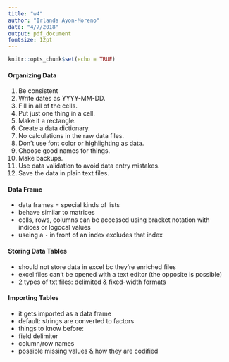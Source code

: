 ```yaml
---
title: "w4"
author: "Irlanda Ayon-Moreno"
date: "4/7/2018"
output: pdf_document
fontsize: 12pt
---
```


```r
knitr::opts_chunk$set(echo = TRUE)
```

#### Organizing Data  
1. Be consistent  
2. Write dates as YYYY-MM-DD.  
3. Fill in all of the cells.  
4. Put just one thing in a cell.  
5. Make it a rectangle.  
6. Create a data dictionary.  
7. No calculations in the raw data files.  
8. Don’t use font color or highlighting as data.  
9. Choose good names for things.  
10. Make backups.  
11. Use data validation to avoid data entry mistakes.  
12. Save the data in plain text files.  

#### Data Frame  
- data frames = special kinds of lists  
- behave similar to matrices  
- cells, rows, columns can be accessed using bracket notation with indices or logocal values  
- useing a `-` in front of an index excludes that index  

#### Storing Data Tables  
- should not store data in excel bc they're enriched files  
- excel files can't be opened with a text editor (the opposite is possible)  
- 2 types of txt files: delimited & fixed-width formats

#### Importing Tables  
- it gets imported as a data frame  
- default: strings are converted to factors  
- things to know before:  
 - field delimiter  
 - column/row names  
 - possible missing values & how they are codified